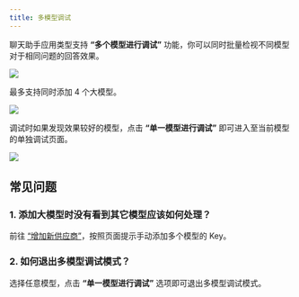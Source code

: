```yaml
---
title: 多模型调试
---
```



聊天助手应用类型支持 **“多个模型进行调试”** 功能，你可以同时批量检视不同模型对于相同问题的回答效果。

![](https://assets-docs.dify.ai/dify-enterprise-mintlify/zh_CN/guides/application-orchestrate/d0de3f1edca55af986a6b213876ed3ff.png)

最多支持同时添加 4 个大模型。

![](https://assets-docs.dify.ai/dify-enterprise-mintlify/zh_CN/guides/application-orchestrate/74003eeacf3f4f8f0d7cb6c3ad20c84a.png)

调试时如果发现效果较好的模型，点击 **“单一模型进行调试”** 即可进入至当前模型的单独调试页面。

![](https://assets-docs.dify.ai/2025/02/d273dee2ec4c04f7208a4f7a8b3a86db.png)

## 常见问题

### 1. 添加大模型时没有看到其它模型应该如何处理？

前往 [“增加新供应商”](/zh-hans/guides/model-configuration/new-provider)，按照页面提示手动添加多个模型的 Key。

### 2. 如何退出多模型调试模式？

选择任意模型，点击 **“单一模型进行调试”** 选项即可退出多模型调试模式。

